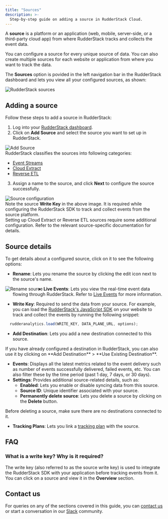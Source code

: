 ```yaml
---
title: "Sources"
description: >-
  Step-by-step guide on adding a source in RudderStack Cloud.
---
```


A **source** is a platform or an application (web, mobile, server-side, or a third-party cloud app) from where RudderStack tracks and collects the event data.

<div class="infoBlock">
You can configure a source for every unique source of data. You can also create multiple sources for each website or application from where you want to track the data.
</div>

The **Sources** option is povided in the left navigation bar in the RudderStack dashboard and lets you view all your configured sources, as shown:

<img src="../assets/rs-cloud/rudderstack-sources.png" alt="RudderStack sources" />

## Adding a source

Follow these steps to add a source in RudderStack:

1. Log into your [RudderStack dashboard](https://app.rudderstack.com/).
2. Click on **Add Source** and select the source you want to set up in RudderStack.

<img src="../assets/rs-cloud/add-source.png" alt="Add Source" />

<div class="successBlock">
RudderStack classifies the sources into following
  categories:
  <ul>
    <li>
      <a href="https://rudderstack.com/docs/sources/cloud-apps/">Event Streams</a>
    </li>
    <li>
      <a href="https://rudderstack.com/docs/cloud-extract-sources/">Cloud Extract</a>
    </li>
    <li>
      <a href="https://rudderstack.com/docs/reverse-etl/">Reverse ETL</a>
    </li>
  </ul>
</div>

3. Assign a name to the source, and click **Next** to configure the source successfully.

<img src="../assets/rs-cloud/source-configure.png" alt="Source configuration" />

<div class="infoBlock">
Note the source <strong>Write Key</strong> in the above image. It is required while configuring the RudderStack SDK to track and collect events from the source platform.
</div>

<div class="warningBlock">
Setting up Cloud Extract or Reverse ETL sources require some additional configuration. Refer to the relevant source-specific documentation for details.
</div>

## Source details

To get details about a configured source, click on it to see the following options:

- **Rename**: Lets you rename the source by clicking the edit icon next to the source's name.

<img src="../assets/rs-cloud/rename-source.png" align="left" alt="Rename source" />

- **Live Events**: Lets you view the real-time event data flowing through RudderStack. Refer to [Live Events](https://www.rudderstack.com/docs/rudderstack-cloud/live-events/) for more information.

- **Write Key**: Required to send the data from your source. For example, you can load the [RudderStack's JavaScript SDK](https://rudderstack.com/docs/sources/sdks/rudderstack-javascript-sdk/) on your website to track and collect the events by running the following snippet:

```javascript
  rudderanalytics.load(WRITE_KEY, DATA_PLANE_URL, options);
```

- **Add Destination**: Lets you add a new destination connected to this source.

<div class="infoBlock">
If you have already configured a destination in RudderStack, you can also use it by clicking on **Add Destination** > **Use Existing Destination**.
</div>

- **Events**: Displays all the latest metrics related to the event delivery such as number of events successfully delivered, failed events, etc. You can also filter these by the time period (past 1 day, 7 days, or 30 days).
- **Settings**: Provides additional source-related details, such as:
  - **Enabled**: Lets you enable or disable syncing data from this source.
  - **Source ID**: Unique identifier associated with your source.
  - **Permanently delete source**: Lets you delete a source by clicking on the **Delete** button.

<div class="warningBlock">
Before deleting a source, make sure there are no destinations connected to it.
</div>

- **Tracking Plans**: Lets you link a [tracking plan](https://www.rudderstack.com/docs/data-governance/tracking-plans/) with the source.

## FAQ

### What is a write key? Why is it required?

The write key (also referred to as the source write key) is used to integrate the RudderStack SDK with your application before tracking events from it. You can click on a source and view it in the **Overview** section.

## Contact us

For queries on any of the sections covered in this guide, you can [contact us](mailto:%20docs@rudderstack.com) or start a conversation in our [Slack](https://rudderstack.com/join-rudderstack-slack-community) community.
